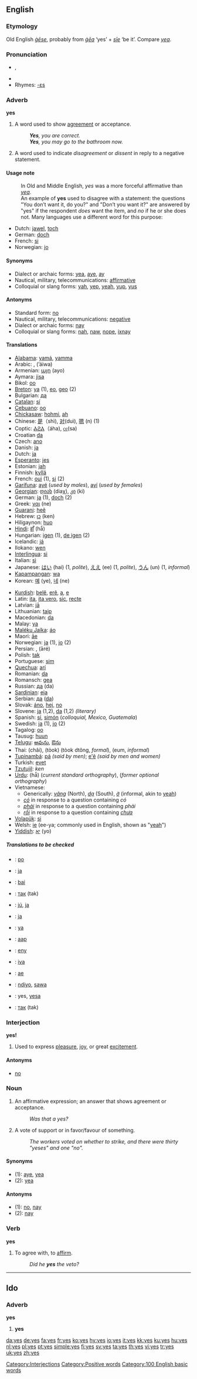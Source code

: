 ==English==
===Etymology===
Old English ''[[gese|ġēse]]'', probably from ''[[gea|ġēa]]'' ‘yes’ + ''[[sie|sīe]]'' ‘be it’.  Compare ''[[yea]]''.

===Pronunciation===
*{{IPA|/jɛs/}}, {{SAMPA|/jEs/}}
*{{audio|en-us-yes.ogg|Audio (US)}}
*Rhymes: [[Rhymes:English:-ɛs|-ɛs]]

===Adverb===
'''yes'''

# A word used to show [[agree]]ment or acceptance. 
#:'''''Yes''', you are correct.'' 
#:'''''Yes''', you may go to the bathroom now.''
# A word used to indicate ''disagreement'' or ''dissent'' in reply to a negative statement.

====Usage note====
:In Old and Middle English, ''yes'' was a more forceful affirmative than ''[[yea]]''.
:An example of '''yes''' used to disagree with a statement: the questions "You don’t want it, do you?" and "Don’t you want it?" are answered by "yes" if the respondent ''does'' want the item, and ''no'' if he or she does not. Many languages use a different word for this purpose:

*Dutch: [[jawel]], [[toch]]
*German: [[doch]]
*French: [[si#French|si]]
*Norwegian: [[jo]]

====Synonyms====
*Dialect or archaic forms: [[yea]], [[aye]], [[ay]]
*Nautical, military, telecommunications: [[affirmative]]
*Colloquial or slang forms: [[yah]], [[yep]], [[yeah]], [[yup]], [[yus]]

====Antonyms====
*Standard form: [[no]]
*Nautical, military, telecommunications: [[negative]]
*Dialect or archaic forms: [[nay]]
*Colloquial or slang forms: [[nah]], [[naw]], [[nope]], [[ixnay]]

====Translations====
{{top}}
*[[Alabama]]: [[yamá]], [[yamma]]
*Arabic: {{ARchar|[[نعم|نَعَم]]}} {{Unicode|(náʕam)}}, {{ARchar|[[ايوه]]}} (’áiwa)
*Armenian: [[այո]] (ayo)
*Aymara: [[jisa]]
*Bikol: [[oo]]
*[[Breton]]: [[ya#Breton|ya]] (1), [[eo#Breton|eo]], [[geo#Breton|geo]] (2)
*Bulgarian: [[да#Bulgarian|да]]
*[[Catalan]]: [[sí#Catalan|sí]]
*[[Cebuano]]: [[oo]]
*[[Chickasaw]]: [[hohmi]], [[ah]]
*Chinese: [[是]]（shì), [[对]](duì), [[嗯]] (n) (1)
*Coptic: [[ⲀϩⲀ]]（áha), [[ⲥⲉ]](sa)
*Croatian [[da#Croatian|da]]
*Czech: [[ano#Czech|ano]]
*Danish: [[ja#Danish|ja]]
*Dutch: [[ja#Dutch|ja]]
*[[Esperanto]]: [[jes]]
*Estonian: [[jah]]
*Finnish: [[kyllä]]
*French: [[oui]] (1), [[si#French|si]] (2)
*[[Garífuna]]: [[ayé]] (''used by males''), [[ayí]] (''used by females'')
*[[Georgian]]: [[დიახ]] (diaχ), [[კი]] (ki)
*German: [[ja#German|ja]] (1), [[doch]] (2)
*Greek: [[ναι]] (ne)
*[[Guarani]]: [[heẽ]]
*Hebrew: [[כן]] (ken)
*Hiligaynon: [[huo]]
*[[Hindi]]: [[हाँ]] (hā̃)
*Hungarian: [[igen]] (1), [[de igen]] (2)
*Icelandic: [[já]]
*Ilokano: [[wen]]
*[[Interlingua]]: [[si]]
*Italian: [[sì]]
*Japanese: [[はい]] (hai) (1, ''polite''), [[ええ]] (ee) (1, ''polite''), [[うん]] (un) (1, ''informal'')
*[[Kapampangan]]: [[wa]]
*Korean: [[예]] (ye), [[네]] (ne)
{{mid}}
*[[Kurdish]]: [[belê]], [[erê]], [[a]], [[e]]
*Latin: [[ita]], [[ita vero]], [[sic]], [[recte]]
*Latvian: [[jā]]
*Lithuanian: [[taip]]
*Macedonian: [[da#Macedonian|da]]
*Malay: [[ya#Malay|ya]]
*[[Maléku Jaíka]]: [[áo]]
*Maori: [[āe]]
*Norwegian: [[ja#Norwegian|ja]] (1), [[jo]] (2)
*Persian: {{FAchar|[[بله|بَلِه]]}} {{Unicode|(ˈbæle)}}, {{FAchar|[[آره|آرِه]]}} (āré)
*Polish: [[tak#Polish|tak]]
*Portuguese: [[sim]]
*[[Quechua]]: [[arí]]
*Romanian: [[da#Romanian|da]]
*Romansch: [[gea]]
*Russian: [[да#Russian|да]] (da)
*[[Sardinian]]: [[eja]]
*Serbian: [[да#Serbian|да]] ([[da#Serbian|da]])
*Slovak: [[áno]], [[hej]], [[no#Slovak|no]]
*Slovene: [[ja#Slovene|ja]] (1,2), [[da#Slovene|da]] (1,2) ''(literary)''
*Spanish: [[sí#Spanish|sí]], [[simón]] (''colloquial, Mexico, Guatemala'')
*Swedish: [[ja#Swedish|ja]] (1), [[jo#Swedish|jo]] (2)
*Tagalog: [[oo]]
*Tausug: [[huun]]
*[[Telugu]]: [[అవును]], [[ఔను]]
*Thai: {{THchar|[[ใช่]]}} (châi), {{THchar|[[ถูก]]}} (tòok) {{THchar|[[ถูกต้อง]]}} (tòok dtông, ''formal''), {{THchar|[[อืม]]}} (eum, ''informal'')
*[[Tupinambá]]: [[pá]] ''(said by men)''; [[e'ẽ]] ''(said by men and women)''
*Turkish: [[evet]]
*[[Tzutujil]]: ''ken''
*[[Urdu]]: {{URchar|[[ھاں]]}} (hā̃) (''current standard orthography''), {{URchar|[[ہاں]]}} (''former optional orthography'')
*Vietnamese:
**Generically: ''[[vâng]]'' (North), ''[[dạ]]'' (South), ''[[ờ]]'' (informal, akin to [[yeah]])
**''[[có]]'' in response to a question containing ''có''
**''[[phải]]'' in response to a question containing ''phải''
**''[[rồi]]'' in response to a question containing ''[[chưa]]''
*[[Volapük]]: [[si]]
*Welsh: [[ie]] (ee-ya; commonly used in English, shown as "[[yeah]]")
*[[Yiddish]]: [[יא]] (yo)
{{bottom}}

=====Translations to be checked=====
<!--Remove this section once all translations have been checked and moved into the tables above-->
{{checktrans}}
*{{ttbc|Albanian}}: [[po]]
*{{ttbc|Afrikaans}}: [[ja]]
*{{ttbc|Basque}}: [[bai]]
*{{ttbc|Belarusian}}: [[так]] (tak)
*{{ttbc|Faeroese}}: [[jú]], [[ja]]
*{{ttbc|Frisian}}: [[ja]]
*{{ttbc|Indonesian}}: [[ya]]
*{{ttbc|Kalaallisut}}: [[aap]]
*{{ttbc|Malagasy}}: [[eny]]
*{{ttbc|Maltese}}: [[iva]]
*{{ttbc|Maori}}: [[ae]]
*{{ttbc|Swahili}}: [[ndiyo]], [[sawa]]
*{{ttbc|Tok Pisin}}: yes, [[yesa]]
*{{ttbc|Ukrainian}}: [[так]] (tak)

===Interjection===
'''yes!'''

# Used to express [[pleasure]], [[joy]], or great [[excitement]]. 
[[Category:Interjections]]

====Antonyms====
*[[no]]

===Noun===
{{en-noun-reg-es}}

# An affirmative expression; an answer that shows agreement or acceptance. 
#:''Was that a yes?''
# A vote of support or in favor/favour of something. 
#:''The workers voted on whether to strike, and there were thirty "yeses" and one "no".''

====Synonyms====
*(1): [[aye]], [[yea]]
*(2): [[yea]]

====Antonyms====
*(1): [[no]], [[nay]]
*(2): [[nay]]

===Verb===
'''yes'''

#{{transitive}} To agree with, to [[affirm]].
#:''Did he '''yes''' the veto?''


----

==Ido==
===Adverb===
'''yes'''

# '''yes'''

[[Category:Positive words]]
[[Category:100 English basic words]]

[[da:yes]]
[[de:yes]]
[[fa:yes]]
[[fr:yes]]
[[ko:yes]]
[[hy:yes]]
[[io:yes]]
[[it:yes]]
[[kk:yes]]
[[ku:yes]]
[[hu:yes]]
[[nl:yes]]
[[pl:yes]]
[[pt:yes]]
[[simple:yes]]
[[fi:yes]]
[[sv:yes]]
[[ta:yes]]
[[th:yes]]
[[vi:yes]]
[[tr:yes]]
[[uk:yes]]
[[zh:yes]]
